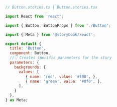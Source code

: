 ```js
// Button.stories.ts | Button.stories.tsx

import React from 'react';

import { Button, ButtonProps } from './Button';

import { Meta } from '@storybook/react';

export default {
  title: 'Button',
  component: Button,
  //👇 Creates specific parameters for the story
  parameters: {
    backgrounds: {
      values: [
         { name: 'red', value: '#f00', },
         { name: 'green', value: '#0f0', },
      ],
    }
  },
} as Meta;
```